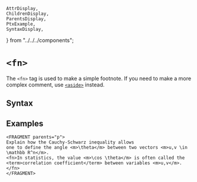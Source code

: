     AttrDisplay,
    ChildrenDisplay,
    ParentsDisplay,
    PtxExample,
    SyntaxDisplay,
} from "../../../components";

# `<fn>`

The `<fn>` tag is used to make a simple footnote. If you need to make a more
complex comment, use [`<aside>`](./aside) instead.


## Syntax

<SyntaxDisplay name="fn" />

## Examples

```ptx-example
<FRAGMENT parents="p">
Explain how the Cauchy-Schwarz inequality allows
one to define the angle <m>\theta</m> between two vectors <m>u,v \in \mathbb R^n</m>.
<fn>In statistics, the value <m>\cos \theta</m> is often called the
<term>correlation coefficient</term> between variables <m>u,v</m>.</fn>
</FRAGMENT>
```
